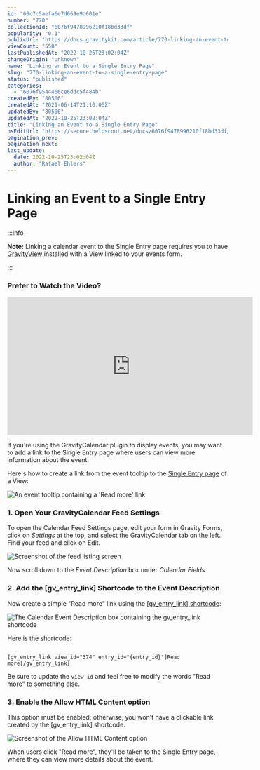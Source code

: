 ```yaml
---
id: "60c7c5aefa6e7d669e9d601e"
number: "770"
collectionId: "6076f9478996210f18bd33df"
popularity: "0.1"
publicUrl: "https://docs.gravitykit.com/article/770-linking-an-event-to-a-single-entry-page"
viewCount: "558"
lastPublishedAt: "2022-10-25T23:02:04Z"
changeOrigin: "unknown"
name: "Linking an Event to a Single Entry Page"
slug: "770-linking-an-event-to-a-single-entry-page"
status: "published"
categories: 
  - "6076f9544466ce6ddc5f484b"
createdBy: "80506"
createdAt: "2021-06-14T21:10:06Z"
updatedBy: "80506"
updatedAt: "2022-10-25T23:02:04Z"
title: "Linking an Event to a Single Entry Page"
hsEditUrl: "https://secure.helpscout.net/docs/6076f9478996210f18bd33df/article/60c7c5aefa6e7d669e9d601e"
pagination_prev: 
pagination_next: 
last_update:
  date: 2022-10-25T23:02:04Z
  author: "Rafael Ehlers"
---
```


# Linking an Event to a Single Entry Page


:::info

**Note:** Linking a calendar event to the Single Entry page requires you to have [GravityView](https://www.gravitykit.com/features/) installed with a View linked to your events form.

:::



### Prefer to Watch the Video?

<iframe allow="accelerometer; autoplay; clipboard-write; encrypted-media; gyroscope; picture-in-picture" allowfullscreen="" frameborder="0" height="315" src="https://www.youtube.com/embed/NvjLmQHI1Ns" title="YouTube video player" width="560"></iframe>

If you're using the GravityCalendar plugin to display events, you may want to add a link to the Single Entry page where users can view more information about the event.

Here's how to create a link from the event tooltip to the [Single Entry page](https://docs.gravitykit.com/article/734-getting-started-adding-fields-to-the-multiple-entries-and-single-entry-pages) of a View:

![An event tooltip containing a 'Read more' link](https://s3.amazonaws.com/helpscout.net/docs/assets/54c58489e4b051242988532c/images/619f58a72b380503dfe08572/file-doy7uE2urJ.png)

###  1. Open Your GravityCalendar Feed Settings

To open the Calendar Feed Settings page, edit your form in Gravity Forms, click on *Settings* at the top, and select the GravityCalendar tab on the left. Find your feed and click on Edit.

![Screenshot of the feed listing screen](https://s3.amazonaws.com/helpscout.net/docs/assets/54c58489e4b051242988532c/images/634f420b927a2c1634dfba1d/file-I5tXFEoYCs.png)

Now scroll down to the *Event Description* box under *Calendar Fields.*

### 2. Add the \[gv\_entry\_link\] Shortcode to the Event Description

Now create a simple "Read more" link using the [\[gv\_entry\_link\] shortcode](https://docs.gravitykit.com/article/287-gv-entry-link):

![The Calendar Event Description box containing the gv_entry_link shortcode](https://s3.amazonaws.com/helpscout.net/docs/assets/54c58489e4b051242988532c/images/619f5f4bd3efbe495c3b29dd/file-pmwz94VZx2.png)

Here is the shortcode:

```

[gv_entry_link view_id="374" entry_id="{entry_id}"]Read more[/gv_entry_link]
```

Be sure to update the `view_id` and feel free to modify the words "Read more" to something else.

### 3. Enable the Allow HTML Content option

This option must be enabled; otherwise, you won't have a clickable link created by the \[gv\_entry\_link\] shortcode.

![Screenshot of the Allow HTML Content option](https://s3.amazonaws.com/helpscout.net/docs/assets/54c58489e4b051242988532c/images/63586aa62a22cc147576ccfc/file-oi33OpkyQS.png)

When users click "Read more", they'll be taken to the Single Entry page, where they can view more details about the event.